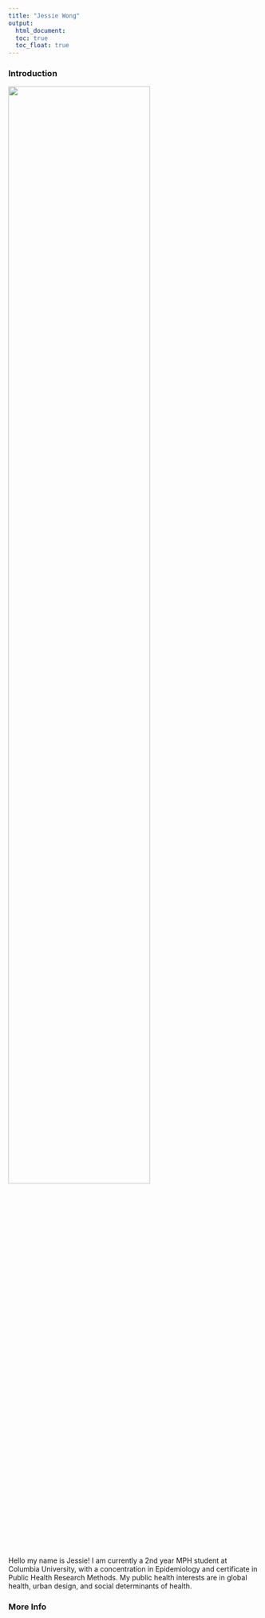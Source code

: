 ```yaml
---
title: "Jessie Wong"
output:
  html_document:
  toc: true
  toc_float: true
---
```


### Introduction

<img src="images/photo1.jpg" style="width:75%">

Hello my name is Jessie! I am currently a 2nd year MPH student at Columbia University, with a concentration in Epidemiology and certificate in Public Health Research Methods. My public health interests are in global health, urban design, and social determinants of health.

### More Info

